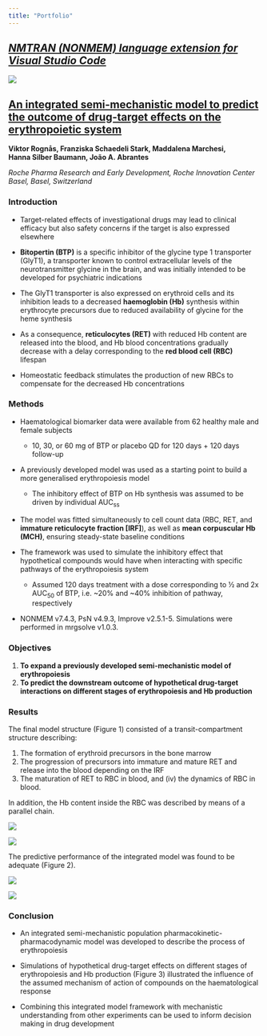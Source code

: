 ```yaml
---
title: "Portfolio"
---
```


## [*NMTRAN (NONMEM) language extension for Visual Studio Code*](https://github.com/vrognas/vscode-nmtran)

![](images/demo_advan-snippets.gif)

## [An integrated semi-mechanistic model to predict the outcome of drug-target effects on the erythropoietic system](https://www.page-meeting.org/?abstract=10044)

**Viktor&nbsp;Rognås, Franziska&nbsp;Schaedeli&nbsp;Stark, Maddalena&nbsp;Marchesi, Hanna&nbsp;Silber&nbsp;Baumann, João&nbsp;A.&nbsp;Abrantes**

*Roche Pharma Research and Early Development, Roche Innovation Center Basel, Basel, Switzerland*

### Introduction

* Target-related effects of investigational drugs may lead to clinical efficacy but also safety concerns if the target is also expressed elsewhere

* **Bitopertin (BTP)** is a specific inhibitor of the glycine type 1 transporter (GlyT1), a transporter known to control extracellular levels of the neurotransmitter glycine in the brain, and was initially intended to be developed for psychiatric indications

* The GlyT1 transporter is also expressed on erythroid cells and its inhibition leads to a decreased **haemoglobin (Hb)** synthesis within erythrocyte precursors due to reduced availability of glycine for the heme synthesis

* As a consequence, **reticulocytes (RET)** with reduced Hb content are released into the blood, and Hb blood concentrations gradually decrease with a delay corresponding to the **red blood cell (RBC)** lifespan

* Homeostatic feedback stimulates the production of new RBCs to compensate for the decreased Hb concentrations

### Methods

* Haematological biomarker data were available from 62 healthy male and female subjects
  * 10, 30, or 60 mg of BTP or placebo QD for 120 days + 120 days follow-up

* A previously developed model was used as a starting point to build a more generalised erythropoiesis model
  * The inhibitory effect of BTP on Hb synthesis was assumed to be driven by individual AUC~ss~

* The model was fitted simultaneously to cell count data (RBC, RET, and **immature reticulocyte fraction [IRF]**), as well as **mean corpuscular Hb (MCH)**, ensuring steady-state baseline conditions

* The framework was used to simulate the inhibitory effect that hypothetical compounds would have when interacting with specific pathways of the erythropoiesis system
  * Assumed 120 days treatment with a dose corresponding to ½ and 2x AUC~50~ of BTP, i.e. ~20% and ~40% inhibition of pathway, respectively

* NONMEM v7.4.3, PsN v4.9.3, Improve v2.5.1-5. Simulations were performed in mrgsolve v1.0.3.

### Objectives

1. **To expand a previously developed semi-mechanistic model of erythropoiesis**
2. **To predict the downstream outcome of hypothetical drug-target interactions on different stages of erythropoiesis and Hb production**

### Results

The final model structure (Figure 1) consisted of a transit-compartment structure describing:

1. The formation of erythroid precursors in the bone marrow
2. The progression of precursors into immature and mature RET and release into the blood depending on the IRF
3. The maturation of RET to RBC in blood, and (iv) the dynamics of RBC in blood.

In addition, the Hb content inside the RBC was described by means of a parallel chain.

![](images/figure-1.png)

![](images/table-1.png)

The predictive performance of the integrated model was found to be adequate (Figure 2).

![](images/figure-2.png)

![](images/figure-3.png)

### Conclusion

* An integrated semi-mechanistic population pharmacokinetic-pharmacodynamic model was developed to describe the process of erythropoiesis

* Simulations of hypothetical drug-target effects on different stages of erythropoiesis and Hb production (Figure 3) illustrated the influence of the assumed mechanism of action of compounds on the haematological response


* Combining this integrated model framework with mechanistic understanding from other experiments can be used to inform decision making in drug development

